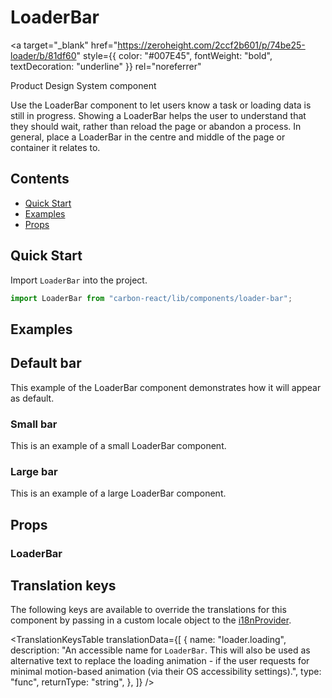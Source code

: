 

<Meta title="Loader Bar" of={LoaderBarStories} />

# LoaderBar

<a
  target="_blank"
  href="https://zeroheight.com/2ccf2b601/p/74be25-loader/b/81df60"
  style={{ color: "#007E45", fontWeight: "bold", textDecoration: "underline" }}
  rel="noreferrer"
>
  Product Design System component
</a>

Use the LoaderBar component to let users know a task or loading data is still in progress.
Showing a LoaderBar helps the user to understand that they should wait, rather than reload the page or abandon a process.
In general, place a LoaderBar in the centre and middle of the page or container it relates to.

## Contents

- [Quick Start](#quick-start)
- [Examples](#examples)
- [Props](#props)

## Quick Start

Import `LoaderBar` into the project.

```javascript
import LoaderBar from "carbon-react/lib/components/loader-bar";
```

## Examples

## Default bar

This example of the LoaderBar component demonstrates how it will appear as default.

<Canvas of={LoaderBarStories.DefaultStory} />

### Small bar

This is an example of a small LoaderBar component.

<Canvas of={LoaderBarStories.SmallStoryLoaderbar} />

### Large bar

This is an example of a large LoaderBar component.

<Canvas of={LoaderBarStories.LargeStoryLoaderbar} />

## Props

### LoaderBar

<ArgTypes of={LoaderBarStories} />

## Translation keys

The following keys are available to override the translations for this component by passing in a custom locale object
to the [i18nProvider](../?path=/docs/documentation-i18n--docs).

<TranslationKeysTable
  translationData={[
    {
      name: "loader.loading",
      description:
        "An accessible name for `LoaderBar`. This will also be used as alternative text to replace the loading animation - if the user requests for minimal motion-based animation (via their OS accessibility settings).",
      type: "func",
      returnType: "string",
    },
  ]}
/>
